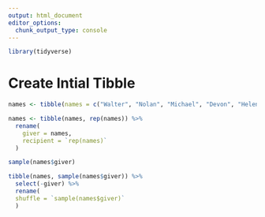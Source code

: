 ```yaml
---
output: html_document
editor_options: 
  chunk_output_type: console
---
```


```r
library(tidyverse)
```

# Create Intial Tibble

```r
names <- tibble(names = c("Walter", "Nolan", "Michael", "Devon", "Helen", "Bea", "Onea", "Shelby", "Keegan", "Henry", "Sid", "Carol", "Julie", "Maren", "Garret", "Fiona"))

names <- tibble(names, rep(names)) %>%
  rename(
    giver = names,
    recipient = `rep(names)`
  )

sample(names$giver)

tibble(names, sample(names$giver)) %>%
  select(-giver) %>%
  rename(
  shuffle = `sample(names$giver)`
  )
```

